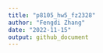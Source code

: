 ```yaml
---
title: "p8105_hw5_fz2328"
author: "Fengdi Zhang"
date: "2022-11-15"
output: github_document
---
```


```r

```

## 

```r

```

## 



```r

```


